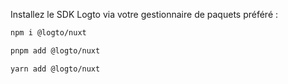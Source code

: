 
Installez le SDK Logto via votre gestionnaire de paquets préféré :

<Tabs>

  <TabItem value="npm" label="npm">

```bash
npm i @logto/nuxt
```

  </TabItem>
  <TabItem value="pnpm" label="pnpm">

```bash
pnpm add @logto/nuxt
```

  </TabItem>
  <TabItem value="yarn" label="Yarn">

```bash
yarn add @logto/nuxt
```

  </TabItem>

</Tabs>
